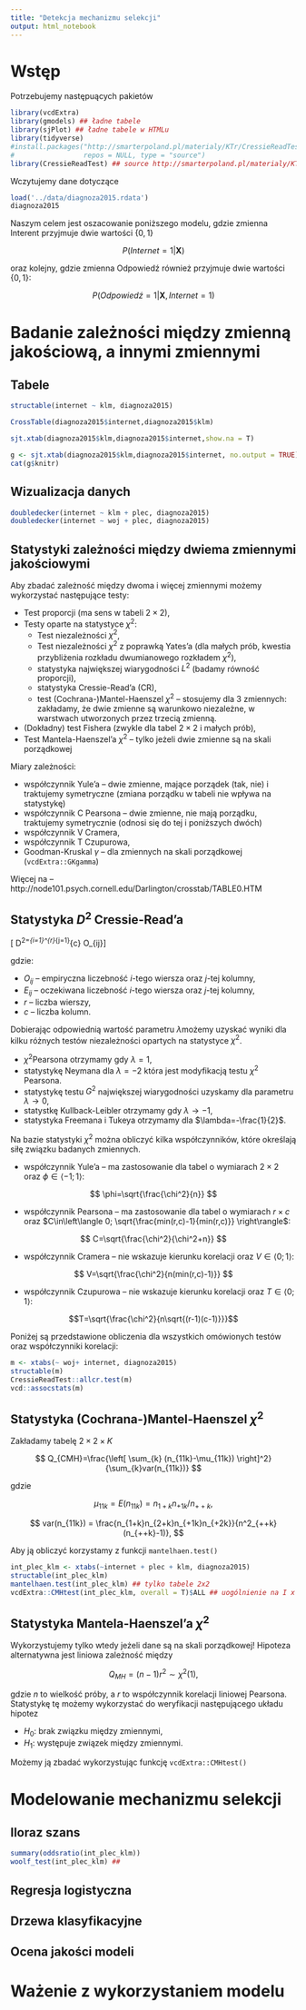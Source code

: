 ```yaml
---
title: "Detekcja mechanizmu selekcji"
output: html_notebook
---
```



# Wstęp

Potrzebujemy następuących pakietów

```r
library(vcdExtra)
library(gmodels) ## ładne tabele
library(sjPlot) ## ładne tabele w HTMLu
library(tidyverse)
#install.packages("http://smarterpoland.pl/materialy/KTr/CressieReadTest_1.0.tar.gz", 
#                 repos = NULL, type = "source")
library(CressieReadTest) ## source http://smarterpoland.pl/materialy/KTr/cr2.pdf
```


Wczytujemy dane dotyczące

```r
load('../data/diagnoza2015.rdata')
diagnoza2015
```


Naszym celem jest oszacowanie poniższego modelu, gdzie zmienna Interent przyjmuje dwie wartości $\{0,1\}$

$$
P(Internet = 1 | \boldsymbol{X}) 
$$

oraz kolejny,  gdzie zmienna Odpowiedź również przyjmuje dwie wartości $\{0,1\}$:

$$
P(Odpowiedź = 1 | \boldsymbol{X}, Internet = 1) 
$$



# Badanie zależności między zmienną jakościową, a innymi zmiennymi

## Tabele

```r
structable(internet ~ klm, diagnoza2015)
```

```r
CrossTable(diagnoza2015$internet,diagnoza2015$klm)
```

```r
sjt.xtab(diagnoza2015$klm,diagnoza2015$internet,show.na = T)
```

```r
g <- sjt.xtab(diagnoza2015$klm,diagnoza2015$internet, no.output = TRUE)
cat(g$knitr)
```



## Wizualizacja danych

```r
doubledecker(internet ~ klm + plec, diagnoza2015)
doubledecker(internet ~ woj + plec, diagnoza2015)
```


## Statystyki zależności między dwiema zmiennymi jakościowymi

Aby zbadać zależność między dwoma i więcej zmiennymi możemy wykorzystać następujące testy:

+ Test proporcji (ma sens w tabeli $2 \times 2$),
+ Testy oparte na statystyce $\chi^2$:
    + Test niezależności $\chi^2$,
    + Test niezależności $\chi^2$ z poprawką Yates'a (dla małych prób, kwestia przybliżenia rozkładu dwumianowego rozkładem $\chi^2$),
    + statystyka największej wiarygodności $L^2$ (badamy równość proporcji),
    + statystyka Cressie-Read'a (CR),
    + test (Cochrana-)Mantel-Haenszel $\chi^2$ -- stosujemy dla 3 zmiennych: zakładamy, że dwie zmienne są warunkowo niezależne, w warstwach utworzonych przez trzecią zmienną.
+ (Dokładny) test Fishera (zwykle dla tabel $2 \times 2$ i małych prób),
+ Test Mantela-Haenszel'a $\chi^2$ -- tylko jeżeli dwie zmienne są na skali porządkowej

Miary zależności:

+ współczynnik Yule’a -- dwie zmienne, mające porządek (tak, nie) i traktujemy symetryczne (zmiana porządku w tabeli nie wpływa na statystykę)
+ współczynnik C Pearsona -- dwie zmienne, nie mają porządku, traktujemy symetrycznie (odnosi się do tej i poniższych dwóch)
+ współczynnik V Cramera,
+ współczynnik T Czupurowa,
+ Goodman-Kruskal $\gamma$ -- dla zmiennych na skali porządkowej (`vcdExtra::GKgamma`)

Więcej na -- http://node101.psych.cornell.edu/Darlington/crosstab/TABLE0.HTM


## Statystyka $D^2$ Cressie-Read'a

\[
D^2=\frac{2}{\lambda(\lambda+1)}\sum_{i=1}^{r}\sum_{j=1}^{c} O_{ij}\left[\left(\frac{O_{ij}}{E_{ij}}\right)^{\lambda}-1\right]
\]


gdzie:

+ $O_{ij}$ – empiryczna liczebność $i$-tego wiersza oraz $j$-tej kolumny,
+ $E_{ij}$ – oczekiwana liczebność $i$-tego wiersza oraz $j$-tej kolumny,
+ $r$ – liczba wierszy,
+ $c$ – liczba kolumn.


Dobierając odpowiednią wartość parametru $\lambda$możemy uzyskać wyniki dla kilku różnych testów niezależności opartych na statystyce $\chi^2$. 

+ $\chi^2$Pearsona otrzymamy gdy $\lambda=1$, 
+ statystykę Neymana dla $\lambda=-2$ która jest modyfikacją testu $\chi^2$ Pearsona. 
+ statystykę testu $G^2$ największej wiarygodności uzyskamy dla parametru $\lambda\rightarrow 0$, 
+ statystkę Kullback-Leibler otrzymamy gdy $\lambda\rightarrow -1$,
+ statystyka Freemana i Tukeya otrzymamy dla $\lambda=-\frac{1}{2}$. 

Na bazie statystyki  $\chi^2$ można obliczyć kilka współczynników, które określają siłę związku badanych zmiennych.

+ współczynnik Yule'a – ma zastosowanie dla tabel o wymiarach $2\times 2$ oraz $\phi\in\langle -1;1\rangle$:

$$
\phi=\sqrt{\frac{\chi^2}{n}}
$$

+ współczynnik Pearsona – ma zastosowanie dla tabel o wymiarach $r\times c$ oraz $C\in\left\langle 0; \sqrt{\frac{min(r,c)-1}{min(r,c)}} \right\rangle$:

$$
C=\sqrt{\frac{\chi^2}{\chi^2+n}}
$$

+ współczynnik Cramera – nie wskazuje kierunku korelacji oraz $V\in\langle 0; 1\rangle$:

$$
V=\sqrt{\frac{\chi^2}{n(min(r,c)-1)}}
$$

+ współczynnik Czupurowa – nie wskazuje kierunku korelacji oraz $T\in\langle 0; 1\rangle$:

$$T=\sqrt{\frac{\chi^2}{n\sqrt{(r-1)(c-1)}}}$$

Poniżej są przedstawione obliczenia dla wszystkich omówionych testów oraz współczynniki korelacji:


```r
m <- xtabs(~ woj+ internet, diagnoza2015)
structable(m)
CressieReadTest::allcr.test(m)
vcd::assocstats(m)
```


## Statystyka (Cochrana-)Mantel-Haenszel $\chi^2$

Zakładamy tabelę $2\times2\times K$ 

$$
Q_{CMH}=\frac{\left[ \sum_{k} (n_{11k}-\mu_{11k}) \right]^2}{\sum_{k}var(n_{11k})}
$$

gdzie 

$$
\mu_{11k} = E(n_{11k}) = n_{1+k}n_{+1k}/n_{++k},
$$

$$
var(n_{11k}) = \frac{n_{1+k}n_{2+k}n_{+1k}n_{+2k}}{n^2_{++k}(n_{++k}-1)},
$$


Aby ją obliczyć korzystamy z funkcji `mantelhaen.test()`

```r
int_plec_klm <- xtabs(~internet + plec + klm, diagnoza2015)
structable(int_plec_klm)
mantelhaen.test(int_plec_klm) ## tylko tabele 2x2
vcdExtra::CMHtest(int_plec_klm, overall = T)$ALL ## uogólnienie na I x J x K tabel
```

## Statystyka Mantela-Haenszel'a $\chi^2$

Wykorzystujemy tylko wtedy jeżeli dane są na skali porządkowej! Hipoteza alternatywna jest liniowa zależność między

$$
Q_{MH} = (n-1) r^2 \sim \chi^2(1),
$$

gdzie $n$ to wielkość próby, a $r$ to współczynnik korelacji liniowej Pearsona. Statystykę tę możemy wykorzystać do weryfikacji następującego układu hipotez

+ $H_0$: brak związku między zmiennymi,
+ $H_1$: występuje związek między zmiennymi.

Możemy ją zbadać wykorzystując funkcję `vcdExtra::CMHtest()`



# Modelowanie mechanizmu selekcji

## Iloraz szans

```r
summary(oddsratio(int_plec_klm))
woolf_test(int_plec_klm) ## 
```

## Regresja logistyczna

## Drzewa klasyfikacyjne

## Ocena jakości modeli


# Ważenie z wykorzystaniem modelu

